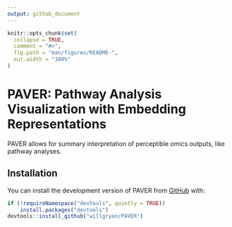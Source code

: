 ```yaml
---
output: github_document
---
```


<!-- README.md is generated from README.Rmd. Please edit that file -->

```r
knitr::opts_chunk$set(
  collapse = TRUE,
  comment = "#>",
  fig.path = "man/figures/README-",
  out.width = "100%"
)
```

# PAVER: Pathway Analysis Visualization with Embedding Representations

<!-- badges: start -->
<!-- badges: end -->

PAVER allows for summary interpretation of perceptible omics outputs, like pathway analyses.

## Installation

You can install the development version of PAVER from [GitHub](https://github.com/) with:

``` r
if (!requireNamespace("devtools", quietly = TRUE))
    install.packages("devtools")
devtools::install_github("willgryan/PAVER")
```

